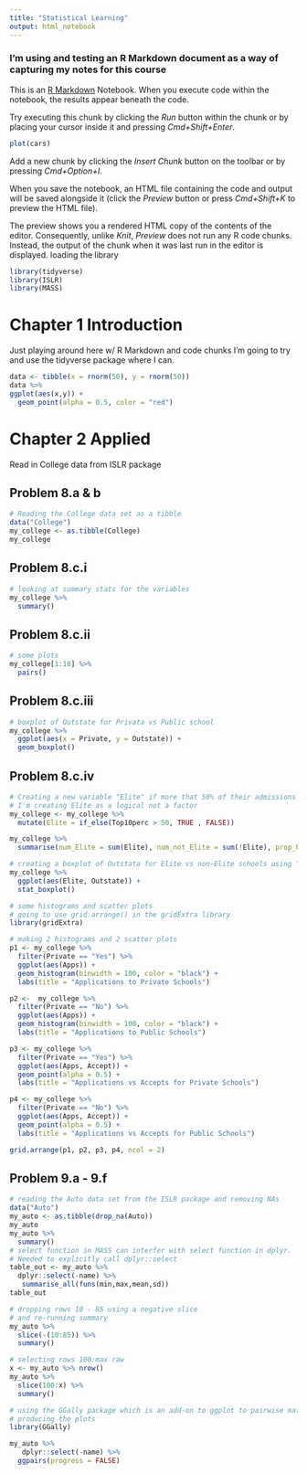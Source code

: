 ```yaml
---
title: "Statistical Learning"
output: html_notebook
---
```

### I'm using and testing an R Markdown document as a way of capturing my notes for this course

This is an [R Markdown](http://rmarkdown.rstudio.com) Notebook. When you execute code within the notebook, the results appear beneath the code. 

Try executing this chunk by clicking the *Run* button within the chunk or by placing your cursor inside it and pressing *Cmd+Shift+Enter*. 

```r
plot(cars)
```

Add a new chunk by clicking the *Insert Chunk* button on the toolbar or by pressing *Cmd+Option+I*.

When you save the notebook, an HTML file containing the code and output will be saved alongside it (click the *Preview* button or press *Cmd+Shift+K* to preview the HTML file). 

The preview shows you a rendered HTML copy of the contents of the editor. Consequently, unlike *Knit*, *Preview* does not run any R code chunks. Instead, the output of the chunk when it was last run in the editor is displayed.
loading the library
```r
library(tidyverse)
library(ISLR)
library(MASS)
```

# Chapter 1 Introduction
Just playing around here w/ R Markdown and code chunks
I'm going to try and use the tidyverse package where I can. 

```r
data <- tibble(x = rnorm(50), y = rnorm(50))
data %>% 
ggplot(aes(x,y)) +
  geom_point(alpha = 0.5, color = "red")
```

# Chapter 2 Applied 
Read in College data from ISLR package

## Problem 8.a & b
```r
# Reading the College data set as a tibble
data("College")
my_college <- as.tibble(College)
my_college
```

## Problem 8.c.i
```r
# looking at summary stats for the variables
my_college %>% 
  summary()
```

## Problem 8.c.ii
```r
# some plots
my_college[1:10] %>% 
  pairs()
```

## Problem 8.c.iii
```r
# boxplot of Outstate for Privata vs Public school
my_college %>% 
  ggplot(aes(x = Private, y = Outstate)) +
  geom_boxplot()
```

## Problem 8.c.iv
```r
# Creating a new variable "Elite" if more that 50% of their admissions were in the top 10 %
# I'm creating Elite as a logical not a factor
my_college <- my_college %>% 
  mutate(Elite = if_else(Top10perc > 50, TRUE , FALSE))
```
```r
my_college %>% 
  summarise(num_Elite = sum(Elite), num_not_Elite = sum(!Elite), prop_Elite = mean(Elite), prop_not_Elite = mean(!Elite))
```
```r
# creating a boxplot of Outstata for Elite vs non-Elite schools using "stat_boxplot"
my_college %>% 
  ggplot(aes(Elite, Outstate)) +
  stat_boxplot()
```

```r
# some histograms and scatter plots
# going to use grid.arrange() in the gridExtra library
library(gridExtra)
```
```r
# making 2 histograms and 2 scatter plots
p1 <- my_college %>% 
  filter(Private == "Yes") %>% 
  ggplot(aes(Apps)) +
  geom_histogram(binwidth = 100, color = "black") +
  labs(title = "Applications to Private Schools")

p2 <-  my_college %>% 
  filter(Private == "No") %>% 
  ggplot(aes(Apps)) +
  geom_histogram(binwidth = 100, color = "black") +
  labs(title = "Applications to Public Schools")

p3 <- my_college %>% 
  filter(Private == "Yes") %>% 
  ggplot(aes(Apps, Accept)) +
  geom_point(alpha = 0.5) +
  labs(title = "Applications vs Accepts for Private Schools")

p4 <- my_college %>% 
  filter(Private == "No") %>% 
  ggplot(aes(Apps, Accept)) +
  geom_point(alpha = 0.5) +
  labs(title = "Applications vs Accepts for Public Schools")

grid.arrange(p1, p2, p3, p4, ncol = 2)

```

## Problem 9.a - 9.f
```r
# reading the Auto data set from the ISLR package and removing NAs
data("Auto")
my_auto <- as.tibble(drop_na(Auto))
my_auto
my_auto %>% 
  summary()
# select function in MASS can interfer with select function in dplyr. 
# Needed to explicitly call dplyr::select
table_out <- my_auto %>% 
  dplyr::select(-name) %>% 
   summarise_all(funs(min,max,mean,sd))
table_out
```
```r
# dropping rows 10 - 85 using a negative slice
# and re-running summary
my_auto %>% 
  slice(-(10:85)) %>% 
  summary()
```
```r
# selecting rows 100:max raw
x <- my_auto %>% nrow()
my_auto %>% 
  slice(100:x) %>% 
  summary()        
```
```r
# using the GGally package which is an add-on to ggplot to pairwise matrix plots. The progrees = FALSE supresses bars that indicate progress in
# producing the plots
library(GGally)
```
```r
my_auto %>%
   dplyr::select(-name) %>% 
  ggpairs(progress = FALSE)
```






